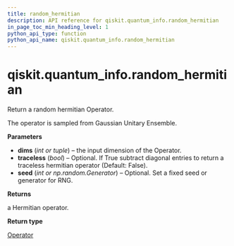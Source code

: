```yaml
---
title: random_hermitian
description: API reference for qiskit.quantum_info.random_hermitian
in_page_toc_min_heading_level: 1
python_api_type: function
python_api_name: qiskit.quantum_info.random_hermitian
---
```


<span id="qiskit-quantum-info-random-hermitian" />

# qiskit.quantum\_info.random\_hermitian

<Function id="qiskit.quantum_info.random_hermitian" isDedicatedPage={true} github="https://github.com/qiskit/qiskit/tree/stable/0.16/qiskit/quantum_info/operators/random.py" signature="random_hermitian(dims, traceless=False, seed=None)">
  Return a random hermitian Operator.

  The operator is sampled from Gaussian Unitary Ensemble.

  **Parameters**

  *   **dims** (*int or tuple*) – the input dimension of the Operator.
  *   **traceless** (*bool*) – Optional. If True subtract diagonal entries to return a traceless hermitian operator (Default: False).
  *   **seed** (*int or np.random.Generator*) – Optional. Set a fixed seed or generator for RNG.

  **Returns**

  a Hermitian operator.

  **Return type**

  [Operator](qiskit.quantum_info.Operator "qiskit.quantum_info.Operator")
</Function>

